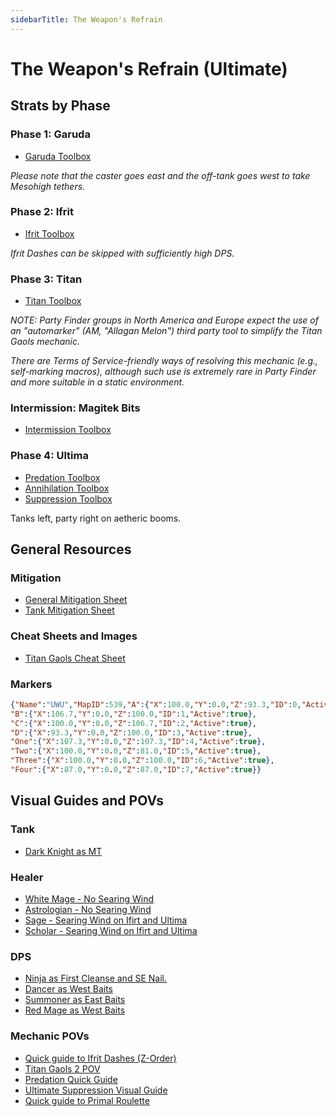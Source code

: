 ```yaml
---
sidebarTitle: The Weapon's Refrain
---
```

# The Weapon's Refrain (Ultimate)
## Strats by Phase
### Phase 1: Garuda
- [Garuda Toolbox](https://ff14.toolboxgaming.space/?id=359535529826261&preview=1)  

*Please note that the caster goes east and the off-tank goes west to take Mesohigh tethers.*  
### Phase 2: Ifrit
- [Ifrit Toolbox](https://ff14.toolboxgaming.space/?id=562530446784261&preview=1) 

*Ifrit Dashes can be skipped with sufficiently high DPS.*  
### Phase 3: Titan
- [Titan Toolbox](https://ff14.toolboxgaming.space/?id=463534803605261&preview=1)

*NOTE: Party Finder groups in North America and Europe expect the use of an "automarker" (AM, "Allagan Melon")
third party tool to simplify the Titan Gaols mechanic.*

*There are Terms of Service-friendly ways of resolving this mechanic (e.g., self-marking macros),
although such use is extremely rare in Party Finder and more suitable in a static environment.*
### Intermission: Magitek Bits
- [Intermission Toolbox](https://ff14.toolboxgaming.space/?id=430631425646261&preview=1)
### Phase 4: Ultima
- [Predation Toolbox ](https://ff14.toolboxgaming.space/?id=530635345646261&preview=1)
- [Annihilation Toolbox ](https://ff14.toolboxgaming.space/?id=930637786646261&preview=1)
- [Suppression Toolbox ](https://ff14.toolboxgaming.space/?id=830635036646261&preview=1)

Tanks left, party right on aetheric booms.
## General Resources
### Mitigation
- [General Mitigation Sheet](https://docs.google.com/spreadsheets/d/1V-FXFOW8pj87DtqT4KpKSbu3AZYI4diSjH1F-FyNt_o/edit?usp=sharing)
- [Tank Mitigation Sheet](https://docs.google.com/spreadsheets/d/13dpeUEBHFpLxX38gjC8oh1xEB4F7xBECI9BvycJEsfk/edit#gid=831820397)
### Cheat Sheets and Images
- [Titan Gaols Cheat Sheet](https://github.com/naurffxiv/assets/blob/main/Toolbox%20Resources/UWU/TitanGaolsCheatSheet.png?raw=true)
### Markers
```json copy filename="UWU"
{"Name":"UWU","MapID":539,"A":{"X":100.0,"Y":0.0,"Z":93.3,"ID":0,"Active":true},
"B":{"X":106.7,"Y":0.0,"Z":100.0,"ID":1,"Active":true},
"C":{"X":100.0,"Y":0.0,"Z":106.7,"ID":2,"Active":true},
"D":{"X":93.3,"Y":0.0,"Z":100.0,"ID":3,"Active":true},
"One":{"X":107.3,"Y":0.0,"Z":107.3,"ID":4,"Active":true},
"Two":{"X":100.0,"Y":0.0,"Z":81.0,"ID":5,"Active":true},
"Three":{"X":100.0,"Y":0.0,"Z":100.0,"ID":6,"Active":true},
"Four":{"X":87.0,"Y":0.0,"Z":87.0,"ID":7,"Active":true}}
```
## Visual Guides and POVs
### Tank
- [Dark Knight as MT](<https://youtu.be/tbBEUF3ffeI>) 
### Healer
- [White Mage - No Searing Wind](<https://www.twitch.tv/videos/2153617369>)
- [Astrologian - No Searing Wind](<https://www.twitch.tv/videos/2153690827>)
- [Sage - Searing Wind on Ifirt and Ultima](<https://www.twitch.tv/videos/2153686831>) 
- [Scholar - Searing Wind on Ifirt and Ultima](<https://www.twitch.tv/videos/2153692504>)
### DPS
- [Ninja as First Cleanse and SE Nail.](<https://www.youtube.com/watch?v=XtDHObmvBy4>) 
- [Dancer as West Baits](<https://www.youtube.com/watch?v=CEUv-iv57H8>)
- [Summoner as East Baits](<https://www.youtube.com/watch?v=DS5HDRcJYaQ>) 
- [Red Mage as West Baits](<https://youtu.be/D1sciQSLxZY>) 
### **Mechanic POVs**
- [Quick guide to Ifrit Dashes (Z-Order)](https://youtu.be/pZ6FPoVkbRY) 
- [Titan Gaols 2 POV](<https://www.youtube.com/watch?v=vKtc2LnhOkw>)
- [Predation Quick Guide](<https://www.youtube.com/watch?v=d08-CA5zS1c>)
- [Ultimate Suppression Visual Guide](<https://www.youtube.com/watch?v=PSrbDnFtIJ0>)
- [Quick guide to Primal Roulette](https://youtu.be/CHbzuXPIi-4)
